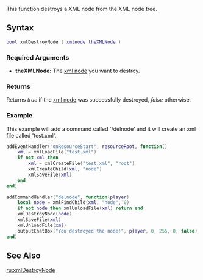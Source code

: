 
{{Server client function}}
This function destroys a XML node from the XML node tree.

==Syntax== 
<syntaxhighlight lang="lua">
bool xmlDestroyNode ( xmlnode theXMLNode )
</syntaxhighlight> 
{{OOP||[[/xmlnode.md|xmlnode]]:destroy}}

===Required Arguments=== 
*'''theXMLNode:''' The [[/xml node.md|xml node]] you want to destroy.

===Returns===
Returns ''true'' if the [[/xml node.md|xml node]] was successfully destroyed, ''false'' otherwise.

===Example===
<section name="Server" class="server" show="true">
This example will add a command called '/delnode' and it will create an xml file called 'test.xml'.

<syntaxhighlight lang="lua">
addEventHandler("onResourceStart", resourceRoot, function()
    xml = xmlLoadFile("test.xml")
    if not xml then
        xml = xmlCreateFile("test.xml", "root")
        xmlCreateChild(xml, "node")
        xmlSaveFile(xml)
    end
end)

addCommandHandler("delnode", function(player)
    local node = xmlFindChild(xml, "node", 0)
    if not node then xmlUnloadFile(xml) return end
    xmlDestroyNode(node)
    xmlSaveFile(xml)
    xmlUnloadFile(xml)
    outputChatBox("You destroyed the node!", player, 0, 255, 0, false)
end)
</syntaxhighlight>
</section>

==See Also==
{{XML functions}}
[[/ru:xmlDestroyNode.md|ru:xmlDestroyNode]]
